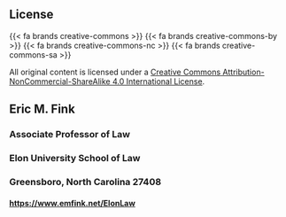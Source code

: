 <div class="hidden">

# License {.unnumbered}

</div>

<div class="license">

{{< fa brands creative-commons >}} {{< fa brands creative-commons-by >}} {{< fa brands creative-commons-nc >}} {{< fa brands creative-commons-sa >}}
	
All original content is licensed under a <a href="https://creativecommons.org/licenses/by-nc-sa/4.0/" target="_blank"> Creative Commons Attribution-NonCommercial-ShareAlike 4.0 International License</a>.

## Eric M. Fink
### Associate Professor of Law
### Elon University School of Law
### Greensboro, North Carolina 27408
#### <a href="https://www.emfink.net/ElonLaw/"><span class="mono-face">https://www.emfink.net/ElonLaw</span></a>

</div>